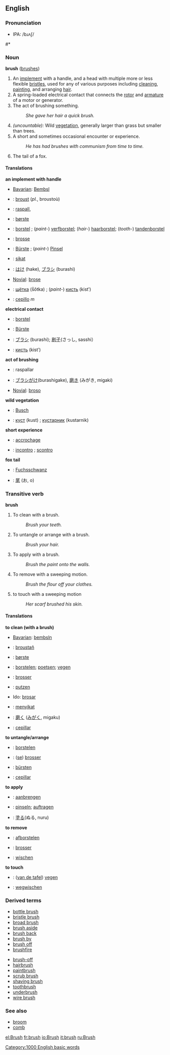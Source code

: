==English==
===Pronunciation===
*IPA: /bɹʌʃ/
#*{{audio|en-us-brush.ogg|Audio (US)}}

=== Noun ===
'''brush''' ([[brushes]])

#<!--DefN-A--> An [[implement]] with a handle, and a head with multiple more or less flexible [[bristle]]s, used for any of various purposes including [[clean]]ing, [[paint]]ing, and arranging [[hair]].
#<!--DefN-B--> A spring-loaded electrical contact that connects the [[rotor]] and [[armature]] of a motor or generator.
#<!--DefN-C--> The act of brushing something.
#: ''She gave her hair a quick brush.''
#<!--DefN-D--> ''(uncountable):'' Wild [[vegetation]], generally larger than grass but smaller than trees.
#<!--DefN-E--> A short and sometimes occasional encounter or experience.
#: ''He has had brushes with communism from time to time.''
#<!--DefN-F--> The tail of a fox.

====Translations====
<!--DefN-A-->'''an implement with handle'''
{{top}}
*[[Bavarian]]: [[Bembsl]] {{m}}
*{{br}}: [[broust]] {{m}} (''pl.'', broustoù)
*{{ca}}: [[raspall]], {{m}}
*{{da}}: [[børste]] {{c}}
*{{nl}}: [[borstel]] {{m}}; (''paint-'') [[verfborstel]]; (''hair-'') [[haarborstel]]; (''tooth-'') [[tandenborstel]]
*{{fr}}: [[brosse]] {{f}}
{{mid}}
*{{de}}: [[Bürste]] {{f}}; (''paint-'') [[Pinsel]] {{m}}
*{{id}}: [[sikat]]
*{{ja}}: [[はけ]] (hake), [[ブラシ]] (burashi)
*[[Novial]]: [[brose]]
*{{ru}}: [[щётка]] (ṧǒtka) {{f}}; (''paint-'') [[кисть]] (kistʹ) {{f}}
*{{es}}: [[cepillo]] ''m''
{{bottom}}

<!--DefN-B-->'''electrical contact'''
{{top}}
*{{nl}}: [[borstel]] {{m}}
*{{de}}: [[Bürste]] {{f}}
{{mid}}
*{{ja}}: [[ブラシ]] (burashi); [[刷子]](さっし, sasshi）
*{{ru}}: [[кисть]] (kistʹ) {{f}}
{{bottom}}

<!--DefN-C-->'''act of brushing'''
{{top}}
*{{ca}}: raspallar
*{{ja}}: [[ブラシがけ]](burashigake), [[磨き]] (みがき, migaki) 
{{mid}}
*[[Novial]]: [[broso]]
{{bottom}}

<!--DefN-D-->'''wild vegetation'''
{{top}}
*{{de}}: [[Busch]] {{n}}
{{mid}}
*{{ru}}: [[куст]] (kust) {{m}}; [[кустарник]] (kustarnik) {{m}}
{{bottom}}

<!--DefN-E-->'''short experience'''
{{top}}
*{{fr}}: [[accrochage]] {{m}}
{{mid}}
*{{it}}: [[incontro]] {{m}}; [[scontro]] {{m}}
{{bottom}}

<!--DefN-F-->'''fox tail'''
{{top}}
*{{de}}: [[Fuchsschwanz]] {{m}}
{{mid}}
*{{ja}}: [[尾]] (お, o)
{{bottom}}

===Transitive verb===
'''brush'''

#<!--DefTV-A-->To clean with a brush.
#: ''Brush your teeth.''
#<!--DefTV-B-->To untangle or arrange with a brush.
#: ''Brush your hair.''
#<!--DefTV-C-->To apply with a brush.
#: ''Brush the paint onto the walls.''
#<!--DefTV-D-->To remove with a sweeping motion.
#: ''Brush the flour off your clothes.''
#<!--DefTV-E-->to touch with a sweeping motion
#: ''Her scarf brushed his skin.''

====Translations====
<!--DefTV-A-->'''to clean (with a brush)'''
{{top}}
*[[Bavarian]]: [[bembsln]]
*{{br}}: [[broustañ]]
*{{da}}: [[børste]]
*{{nl}}: [[borstelen]]; [[poetsen]]; [[vegen]]
*{{fr}}: [[brosser]]
{{mid}}
*{{de}}: [[putzen]]
*Ido: [[brosar]]
*{{id}}: [[sikat|menyikat]]
*{{ja}}: [[磨く]] ([[みがく]], migaku) 
*{{es}}: [[cepillar]]
{{bottom}}

<!--DefTV-B-->'''to untangle/arrange'''
{{top}}
*{{nl}}: [[borstelen]]
*{{fr}}: ([[se brosser|se]]) [[se brosser|brosser]]
{{mid}}
*{{de}}: [[bürsten]]
*{{es}}: [[cepillar]]
{{bottom}}

<!--DefTV-C-->'''to apply'''
{{top}}
*{{nl}}: [[aanbrengen]]
*{{de}}: [[pinseln]]; [[auftragen]]
{{mid}}
*{{ja}}: [[塗る]](ぬる, nuru)
{{bottom}}

<!--DefTV-D-->'''to remove'''
{{top}}
*{{nl}}: [[afborstelen]]
*{{fr}}: [[brosser]]
{{mid}}
*{{de}}: [[wischen]]
{{bottom}}

<!--DefTV-E-->'''to touch'''
{{top}}
*{{nl}}: ([[van de tafel vegen|van de tafel]]) [[vegen]]
{{mid}}
*{{de}}: [[wegwischen]]
{{bottom}}

===Derived terms===
{{top}}
*[[bottle brush]]
*[[bristle brush]]
*[[broad brush]]
*[[brush aside]]
*[[brush back]]
*[[brush by]]
*[[brush off]]
*[[brushfire]]
{{mid}}
*[[brush-off]]
*[[hairbrush]]
*[[paintbrush]]
*[[scrub brush]]
*[[shaving brush]]
*[[toothbrush]]
*[[underbrush]]
*[[wire brush]]
{{bottom}}

===See also===
*[[broom]]
*[[comb]]

[[Category:1000 English basic words]]
[[el:Brush]]
[[fr:brush]]
[[io:Brush]]
[[it:brush]]
[[ru:Brush]]